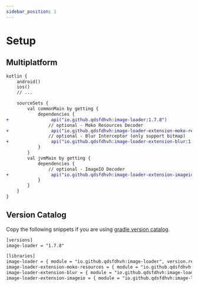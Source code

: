 ```yaml
---
sidebar_position: 1
---
```


# Setup

## Multiplatform

```diff title="build.gradle.kts"
kotlin {
    android()
    ios()
    // ...

    sourceSets {
        val commonMain by getting {
            dependencies {
+                api("io.github.qdsfdhvh:image-loader:1.7.8")
                // optional - Moko Resources Decoder
+                api("io.github.qdsfdhvh:image-loader-extension-moko-resources:1.7.8")
                // optional - Blur Interceptor (only support bitmap)
+                api("io.github.qdsfdhvh:image-loader-extension-blur:1.7.8")
            }
        }
        val jvmMain by getting {
            dependencies {
                // optional - ImageIO Decoder
+                api("io.github.qdsfdhvh:image-loader-extension-imageio:1.7.8")
            }
        }
    }
}
```

## Version Catalog

Copy the following snippets if you are using [gradle version catalog](https://docs.gradle.org/current/userguide/platforms.html).

```xml title="libs.versions.toml"
[versions]
image-loader = "1.7.8"

[libraries]
image-loader = { module = "io.github.qdsfdhvh:image-loader", version.ref = "image-loader" }
image-loader-extension-moko-resources = { module = "io.github.qdsfdhvh:image-loader-extension-moko-resources", version.ref = "image-loader" }
image-loader-extension-blur = { module = "io.github.qdsfdhvh:image-loader-extension-blur", version.ref = "image-loader" }
image-loader-extension-imageio = { module = "io.github.qdsfdhvh:image-loader-extension-imageio", version.ref = "image-loader" }

```
